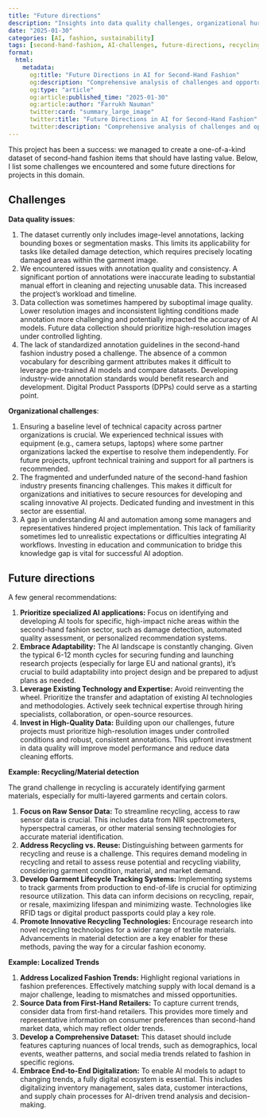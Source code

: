 ```yaml
---
title: "Future directions"
description: "Insights into data quality challenges, organizational hurdles, and future opportunities in AI for second-hand fashion, including specialized applications in recycling and local trend analysis."
date: "2025-01-30"
categories: [AI, fashion, sustainability]
tags: [second-hand-fashion, AI-challenges, future-directions, recycling, material-detection, local-trends, sustainability]
format:
  html:
    metadata:
      og:title: "Future Directions in AI for Second-Hand Fashion"
      og:description: "Comprehensive analysis of challenges and opportunities in applying AI to second-hand fashion, focusing on data quality, organizational challenges, and innovative future directions."
      og:type: "article"
      og:article:published_time: "2025-01-30"
      og:article:author: "Farrukh Nauman"
      twitter:card: "summary_large_image"
      twitter:title: "Future Directions in AI for Second-Hand Fashion"
      twitter:description: "Comprehensive analysis of challenges and opportunities in applying AI to second-hand fashion, focusing on data quality, organizational challenges, and innovative future directions."
---
```


<!-- # Lessons learned and what's next -->

This project has been a success: we managed to create a one-of-a-kind dataset of second-hand fashion items that should have lasting value. Below, I list some challenges we encountered and some future directions for projects in this domain.

## Challenges

**Data quality issues**:

1. The dataset currently only includes image-level annotations, lacking bounding boxes or segmentation masks. This limits its applicability for tasks like detailed damage detection, which requires precisely locating damaged areas within the garment image.
2. We encountered issues with annotation quality and consistency. A significant portion of annotations were inaccurate leading to substantial manual effort in cleaning and rejecting unusable data. This increased the project's workload and timeline.
3. Data collection was sometimes hampered by suboptimal image quality. Lower resolution images and inconsistent lighting conditions made annotation more challenging and potentially impacted the accuracy of AI models. Future data collection should prioritize high-resolution images under controlled lighting.
4. The lack of standardized annotation guidelines in the second-hand fashion industry posed a challenge. The absence of a common vocabulary for describing garment attributes makes it difficult to leverage pre-trained AI models and compare datasets. Developing industry-wide annotation standards would benefit research and development. Digital Product Passports (DPPs) could serve as a starting point. 

**Organizational challenges**:

1. Ensuring a baseline level of technical capacity across partner organizations is crucial. We experienced technical issues with equipment (e.g., camera setups, laptops) where some partner organizations lacked the expertise to resolve them independently. For future projects, upfront technical training and support for all partners is recommended.
2. The fragmented and underfunded nature of the second-hand fashion industry presents financing challenges. This makes it difficult for organizations and initiatives to secure resources for developing and scaling innovative AI projects. Dedicated funding and investment in this sector are essential.
3. A gap in understanding AI and automation among some managers and representatives hindered project implementation. This lack of familiarity sometimes led to unrealistic expectations or difficulties integrating AI workflows. Investing in education and communication to bridge this knowledge gap is vital for successful AI adoption.

## Future directions

A few general recommendations:

1. **Prioritize specialized AI applications:** Focus on identifying and developing AI tools for specific, high-impact niche areas within the second-hand fashion sector, such as damage detection, automated quality assessment, or personalized recommendation systems.
2. **Embrace Adaptability:** The AI landscape is constantly changing. Given the typical 6-12 month cycles for securing funding and launching research projects (especially for large EU and national grants), it’s crucial to build adaptability into project design and be prepared to adjust plans as needed.
3. **Leverage Existing Technology and Expertise:** Avoid reinventing the wheel. Prioritize the transfer and adaptation of existing AI technologies and methodologies.  Actively seek technical expertise through hiring specialists, collaboration, or open-source resources.
4. **Invest in High-Quality Data:** Building upon our challenges, future projects must prioritize high-resolution images under controlled conditions and robust, consistent annotations. This upfront investment in data quality will improve model performance and reduce data cleaning efforts.

**Example: Recycling/Material detection**

The grand challenge in recycling is accurately identifying garment materials, especially for multi-layered garments and certain colors.

1. **Focus on Raw Sensor Data:** To streamline recycling, access to raw sensor data is crucial. This includes data from NIR spectrometers, hyperspectral cameras, or other material sensing technologies for accurate material identification.
2. **Address Recycling vs. Reuse:** Distinguishing between garments for recycling and reuse is a challenge. This requires demand modeling in recycling and retail to assess reuse potential and recycling viability, considering garment condition, material, and market demand.
3. **Develop Garment Lifecycle Tracking Systems:**  Implementing systems to track garments from production to end-of-life is crucial for optimizing resource utilization. This data can inform decisions on recycling, repair, or resale, maximizing lifespan and minimizing waste. Technologies like RFID tags or digital product passports could play a key role.
4. **Promote Innovative Recycling Technologies:** Encourage research into novel recycling technologies for a wider range of textile materials. Advancements in material detection are a key enabler for these methods, paving the way for a circular fashion economy.

**Example: Localized Trends**

1. **Address Localized Fashion Trends:** Highlight regional variations in fashion preferences. Effectively matching supply with local demand is a major challenge, leading to mismatches and missed opportunities.
2. **Source Data from First-Hand Retailers:** To capture current trends, consider data from first-hand retailers. This provides more timely and representative information on consumer preferences than second-hand market data, which may reflect older trends.
3. **Develop a Comprehensive Dataset:** This dataset should include features capturing nuances of local trends, such as demographics, local events, weather patterns, and social media trends related to fashion in specific regions.
4. **Embrace End-to-End Digitalization:**  To enable AI models to adapt to changing trends, a fully digital ecosystem is essential. This includes digitalizing inventory management, sales data, customer interactions, and supply chain processes for AI-driven trend analysis and decision-making.
